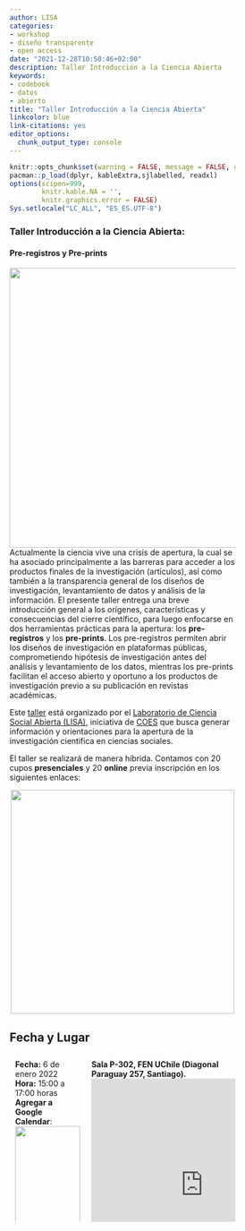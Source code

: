 ```yaml
---
author: LISA
categories:
- workshop
- diseño transparente
- open access
date: "2021-12-28T10:50:46+02:00"
description: Taller Introducción a la Ciencia Abierta
keywords:
- codebook
- datos
- abierto
title: "Taller Introducción a la Ciencia Abierta"
linkcolor: blue
link-citations: yes
editor_options:
  chunk_output_type: console
---
```


```r
knitr::opts_chunk$set(warning = FALSE, message = FALSE, cache = FALSE,echo = F)
pacman::p_load(dplyr, kableExtra,sjlabelled, readxl)
options(scipen=999,
        knitr.kable.NA = '',
        knitr.graphics.error = FALSE)
Sys.setlocale("LC_ALL", "ES_ES.UTF-8") 
```

<div class="heading text-center">
<h3>Taller Introducción a la Ciencia Abierta:</h2>
</div>

<div class="heading text-center">
#### Pre-registros y Pre-prints
</div>

<img src="../../input/lisa-taller.png" style="float:right;width:500px;height:500px;"> 
  
<!-- ![](../../input/lisa-taller.png) -->

Actualmente la ciencia vive una crisis de apertura, la cual se ha asociado principalmente a las barreras para acceder a los productos finales de la investigación (artículos), así como también a la transparencia general de los diseños de investigación, levantamiento de datos y análisis de la información. El presente taller entrega una breve introducción general a los orígenes, características y consecuencias del cierre científico, para luego enfocarse en dos herramientas prácticas para la apertura: los **pre-registros** y los **pre-prints**. Los pre-registros permiten abrir los diseños de investigación en plataformas públicas, comprometiendo hipótesis de investigación antes del análisis y levantamiento de los datos, mientras los pre-prints facilitan el acceso abierto y oportuno a los productos de investigación previo a su publicación en revistas académicas.

Este [taller](https://www.google.com/url?q=https://coes.cl/nota-laboratorio-de-ciencia-social-abierta-de-coes-realizara-taller-introduccion-a-la-ciencia-abierta-pre-registros-y-pre-prints/&sa=D&source=editors&ust=1640799391919993&usg=AOvVaw3g_4I5mcjnK64fzh6Uo25a) está organizado por el [Laboratorio de Ciencia Social Abierta (LISA)](lisa-coes.com), iniciativa de [COES](coes.cl) que busca generar información y orientaciones para la apertura de la investigación cientifica en ciencias sociales.

El taller se realizará de manera híbrida. Contamos con 20 cupos **presenciales** y 20 **online** previa inscripción en los siguientes enlaces:

<div class="center">
[<img src="https://i1.wp.com/www.cursoonlinereconstruccionvirtual.com/wp-content/uploads/2018/12/boton-inscribete.png" width="400" class="center">](https://docs.google.com/forms/d/e/1FAIpQLSfkoNT5BKrH5OGK4uCptFCI5G52vWGs2irx_HyB1fkDy29bDQ/viewform) 
</div>

## Fecha y Lugar

<div class="row">
  <div class="column">
   **Fecha:** 6 de enero 2022 <br>
   **Hora:** 15:00 a 17:00 horas <br>
  **Agregar a Google Calendar**:
  <br>
<a target="_blank" href="https://calendar.google.com/event?action=TEMPLATE&amp;tmeid=MWN2NWNuOWt2anEwMTNrcGpzbnVvNTlnZ2oganVsaW9pdHVycmFzYW5odWV6YUBt&amp;tmsrc=julioiturrasanhueza%40gmail.com"><img style='height: 100%; width: 100%; object-fit: contain' border="0" src="https://play-lh.googleusercontent.com/Jsbb0EeesKUbDTl3UyDKO6sNz45RCMh7gnoI6giQcQz1f5Mj0J4TRh7Psyu53vShh-qm"></a>
  </div>
  <div class="column">
  **Sala P-302, FEN UChile (Diagonal Paraguay 257, Santiago).**
  <div class="mapouter"><div class="gmap_canvas"><iframe width="400" height="400" id="gmap_canvas" src="https://maps.google.com/maps?q=Facultad%20de%20Econom%C3%ADa%20y%20Negocios%20(FEN)%20de%20la%20Universidad%20de%20Chile%20-%20Diagonal%20Paraguay,%20Santiago&t=&z=17&ie=UTF8&iwloc=&output=embed" frameborder="0" scrolling="no" marginheight="0" marginwidth="0"></iframe><a href="https://123movies-to.org"></a><br><style>.mapouter{position:relative;text-align:right;height:400px;width:400px;}</style><a href="https://www.embedgooglemap.net">google map for my website</a><style>.gmap_canvas {overflow:hidden;background:none!important;height:400px;width:400px;}</style></div></div>
  </div>
</div>


<style>
.center {
  text-align: center;
}

* {
  box-sizing: border-box;
}

.row {
  display: flex;
}

/* Create two equal columns that sits next to each other */
.column {
  flex: 50%;
  padding: 10px;
  height: 300px; /* Should be removed. Only for demonstration */
}

</style>

<br><br><br><br><br><br>